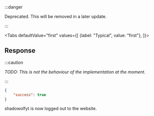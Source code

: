 :::danger

Deprecated. This will be removed in a later update.

:::

<Tabs
    defaultValue="first"
    values={[
        {label: "Typical", value: "first"},
    ]}>
<TabItem value="first">

## Response

:::caution

*TODO: This is not the behaviour of the implementation at the moment.*

:::

```json
{
    "success": true
}
```

shadowolfyt is now logged out to the website.

</TabItem>
</Tabs>
